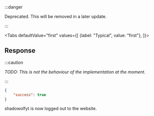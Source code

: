 :::danger

Deprecated. This will be removed in a later update.

:::

<Tabs
    defaultValue="first"
    values={[
        {label: "Typical", value: "first"},
    ]}>
<TabItem value="first">

## Response

:::caution

*TODO: This is not the behaviour of the implementation at the moment.*

:::

```json
{
    "success": true
}
```

shadowolfyt is now logged out to the website.

</TabItem>
</Tabs>
